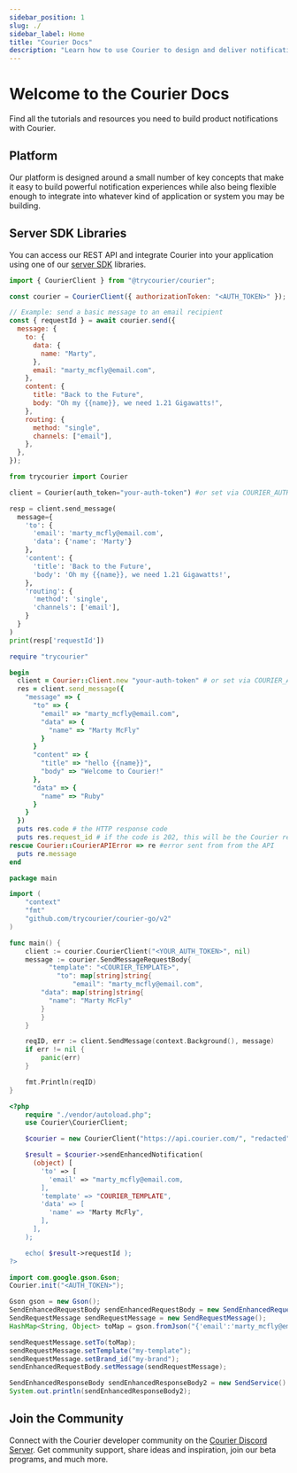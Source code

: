 ```yaml
---
sidebar_position: 1
slug: ./
sidebar_label: Home
title: "Courier Docs"
description: "Learn how to use Courier to design and deliver notifications across multiple channels (email, SMS, mobile push, in-app) and integrate rich inbox experiences into your web and mobile apps."
---
```



# Welcome to the Courier Docs

Find all the tutorials and resources you need to build product notifications with Courier.

<div className="card-list medium">
  <WelcomeCards />
</div>

## Platform

Our platform is designed around a small number of key concepts that make it easy to build powerful notification experiences while also being flexible enough to integrate into whatever kind of application or system you may be building.

<PlatformCards />

## Server SDK Libraries

You can access our REST API and integrate Courier into your application using one of our [server SDK](/sdk-libraries/server-sdks) libraries.

<Tabs groupId="code">
<TabItem value="js" label="courier-node">

```js
import { CourierClient } from "@trycourier/courier";

const courier = CourierClient({ authorizationToken: "<AUTH_TOKEN>" }); // get from the Courier UI

// Example: send a basic message to an email recipient
const { requestId } = await courier.send({
  message: {
    to: {
      data: {
        name: "Marty",
      },
      email: "marty_mcfly@email.com",
    },
    content: {
      title: "Back to the Future",
      body: "Oh my {{name}}, we need 1.21 Gigawatts!",
    },
    routing: {
      method: "single",
      channels: ["email"],
    },
  },
});
```

</TabItem>

<TabItem value="python" label="courier-python">

```python
from trycourier import Courier

client = Courier(auth_token="your-auth-token") #or set via COURIER_AUTH_TOKEN env var

resp = client.send_message(
  message={
    'to': {
      'email': 'marty_mcfly@email.com',
      'data': {'name': 'Marty'}
    },
    'content': {
      'title': 'Back to the Future',
      'body': 'Oh my {{name}}, we need 1.21 Gigawatts!',
    },
    'routing': {
      'method': 'single',
      'channels': ['email'],
    }
  }
)
print(resp['requestId'])
```

</TabItem>

<TabItem value="ruby" label="courier-ruby">

```ruby
require "trycourier"

begin
  client = Courier::Client.new "your-auth-token" # or set via COURIER_AUTH_TOKEN env var
  res = client.send_message({
    "message" => {
      "to" => {
        "email" => "marty_mcfly@email.com",
        "data" => {
          "name" => "Marty McFly"
        }
      }
      "content" => {
        "title" => "hello {{name}}",
        "body" => "Welcome to Courier!"
      },
      "data" => {
        "name" => "Ruby"
      }
    }
  })
  puts res.code # the HTTP response code
  puts res.request_id # if the code is 202, this will be the Courier request ID for this message
rescue Courier::CourierAPIError => re #error sent from from the API
  puts re.message
end
```

</TabItem>

<TabItem value="go" label="courier-go">

```go
package main

import (
	"context"
	"fmt"
	"github.com/trycourier/courier-go/v2"
)

func main() {
	client := courier.CourierClient("<YOUR_AUTH_TOKEN>", nil)
	message := courier.SendMessageRequestBody{
		  "template": "<COURIER_TEMPLATE>",
			"to": map[string]string{
				"email": "marty_mcfly@email.com",
        "data": map[string]string{
          "name": "Marty McFly"
        }
		}
	}

	reqID, err := client.SendMessage(context.Background(), message)
	if err != nil {
		panic(err)
	}

	fmt.Println(reqID)
}
```

</TabItem>

<TabItem value="php" label="courier-php">

```php
<?php
    require "./vendor/autoload.php";
    use Courier\CourierClient;

    $courier = new CourierClient("https://api.courier.com/", "redacted");

    $result = $courier->sendEnhancedNotification(
      (object) [
        'to' => [
          'email' => "marty_mcfly@email.com,
        ],
        'template' => "COURIER_TEMPLATE",
        'data' => [
          'name' => "Marty McFly",
        ],
      ],
    );

    echo( $result->requestId );
?>
```

</TabItem>

<TabItem value="java" label="courier-java">

```java
import com.google.gson.Gson;
Courier.init("<AUTH_TOKEN>");

Gson gson = new Gson();
SendEnhancedRequestBody sendEnhancedRequestBody = new SendEnhancedRequestBody();
SendRequestMessage sendRequestMessage = new SendRequestMessage();
HashMap<String, Object> toMap = gson.fromJson("{'email':'marty_mcfly@email.com'}", HashMap.class);

sendRequestMessage.setTo(toMap);
sendRequestMessage.setTemplate("my-template");
sendRequestMessage.setBrand_id("my-brand");
sendEnhancedRequestBody.setMessage(sendRequestMessage);

SendEnhancedResponseBody sendEnhancedResponseBody2 = new SendService().sendEnhancedMessage(sendEnhancedRequestBody);
System.out.println(sendEnhancedResponseBody2);
```

</TabItem>

</Tabs>

## Join the Community

Connect with the Courier developer community on the [Courier Discord Server](https://discord.gg/courier). Get community support, share ideas and inspiration, join our beta programs, and much more.
